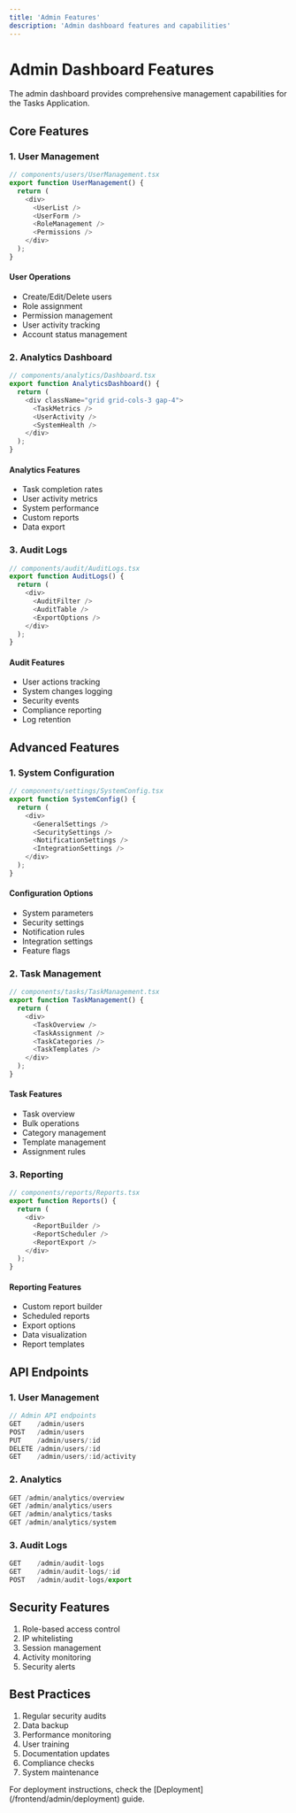 ```yaml
---
title: 'Admin Features'
description: 'Admin dashboard features and capabilities'
---
```


# Admin Dashboard Features

The admin dashboard provides comprehensive management capabilities for the Tasks Application.

## Core Features

### 1. User Management

```typescript
// components/users/UserManagement.tsx
export function UserManagement() {
  return (
    <div>
      <UserList />
      <UserForm />
      <RoleManagement />
      <Permissions />
    </div>
  );
}
```

#### User Operations

- Create/Edit/Delete users
- Role assignment
- Permission management
- User activity tracking
- Account status management

### 2. Analytics Dashboard

```typescript
// components/analytics/Dashboard.tsx
export function AnalyticsDashboard() {
  return (
    <div className="grid grid-cols-3 gap-4">
      <TaskMetrics />
      <UserActivity />
      <SystemHealth />
    </div>
  );
}
```

#### Analytics Features

- Task completion rates
- User activity metrics
- System performance
- Custom reports
- Data export

### 3. Audit Logs

```typescript
// components/audit/AuditLogs.tsx
export function AuditLogs() {
  return (
    <div>
      <AuditFilter />
      <AuditTable />
      <ExportOptions />
    </div>
  );
}
```

#### Audit Features

- User actions tracking
- System changes logging
- Security events
- Compliance reporting
- Log retention

## Advanced Features

### 1. System Configuration

```typescript
// components/settings/SystemConfig.tsx
export function SystemConfig() {
  return (
    <div>
      <GeneralSettings />
      <SecuritySettings />
      <NotificationSettings />
      <IntegrationSettings />
    </div>
  );
}
```

#### Configuration Options

- System parameters
- Security settings
- Notification rules
- Integration settings
- Feature flags

### 2. Task Management

```typescript
// components/tasks/TaskManagement.tsx
export function TaskManagement() {
  return (
    <div>
      <TaskOverview />
      <TaskAssignment />
      <TaskCategories />
      <TaskTemplates />
    </div>
  );
}
```

#### Task Features

- Task overview
- Bulk operations
- Category management
- Template management
- Assignment rules

### 3. Reporting

```typescript
// components/reports/Reports.tsx
export function Reports() {
  return (
    <div>
      <ReportBuilder />
      <ReportScheduler />
      <ReportExport />
    </div>
  );
}
```

#### Reporting Features

- Custom report builder
- Scheduled reports
- Export options
- Data visualization
- Report templates

## API Endpoints

### 1. User Management

```typescript
// Admin API endpoints
GET    /admin/users
POST   /admin/users
PUT    /admin/users/:id
DELETE /admin/users/:id
GET    /admin/users/:id/activity
```

### 2. Analytics

```typescript
GET /admin/analytics/overview
GET /admin/analytics/users
GET /admin/analytics/tasks
GET /admin/analytics/system
```

### 3. Audit Logs

```typescript
GET    /admin/audit-logs
GET    /admin/audit-logs/:id
POST   /admin/audit-logs/export
```

## Security Features

1. Role-based access control
2. IP whitelisting
3. Session management
4. Activity monitoring
5. Security alerts

## Best Practices

1. Regular security audits
2. Data backup
3. Performance monitoring
4. User training
5. Documentation updates
6. Compliance checks
7. System maintenance

<Note>
  For deployment instructions, check the [Deployment](/frontend/admin/deployment) guide.
</Note> 